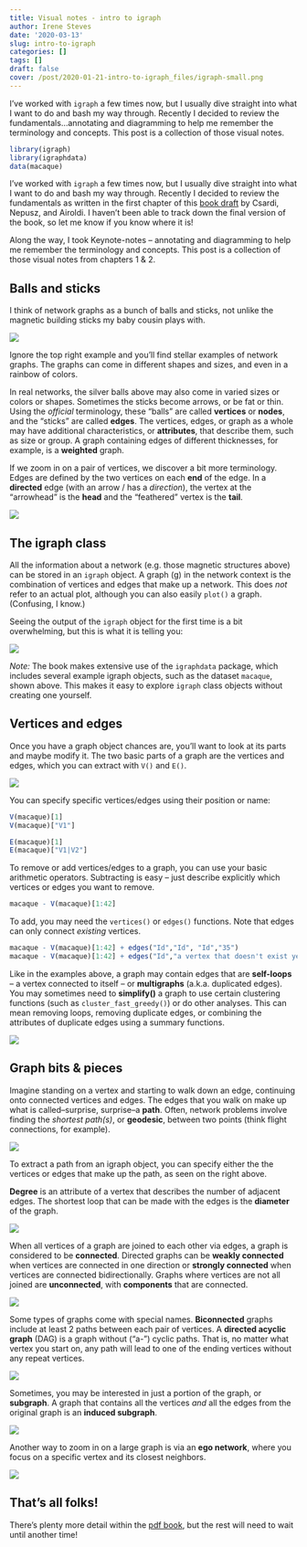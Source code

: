 ```yaml
---
title: Visual notes - intro to igraph
author: Irene Steves
date: '2020-03-13'
slug: intro-to-igraph
categories: []
tags: []
draft: false
cover: /post/2020-01-21-intro-to-igraph_files/igraph-small.png
---
```


I've worked with `igraph` a few times now, but I usually dive straight into what I want to do and bash my way through. Recently I decided to review the fundamentals...annotating and diagramming to help me remember the terminology and concepts. This post is a collection of those visual notes.

<!--more-->

```r
library(igraph)
library(igraphdata)
data(macaque)
```

I've worked with `igraph` a few times now, but I usually dive straight into what I want to do and bash my way through. Recently I decided to review the fundamentals as written in the first chapter of this [book draft](https://sites.fas.harvard.edu/~airoldi/pub/books/BookDraft-CsardiNepuszAiroldi2016.pdf) by Csardi, Nepusz, and Airoldi. I haven't been able to track down the final version of the book, so let me know if you know where it is!

Along the way, I took Keynote-notes -- annotating and diagramming to help me remember the terminology and concepts. This post is a collection of those visual notes from chapters 1 & 2.

## Balls and sticks

I think of network graphs as a bunch of balls and sticks, not unlike the magnetic building sticks my baby cousin plays with. 

![](https://images-na.ssl-images-amazon.com/images/I/71FIIqOiPDL._SX679_.jpg)

Ignore the top right example and you'll find stellar examples of network graphs.  The graphs can come in different shapes and sizes, and even in a rainbow of colors.

In real networks, the silver balls above may also come in varied sizes or colors or shapes. Sometimes the sticks become arrows, or be fat or thin. Using the _official_ terminology, these "balls" are called **vertices** or **nodes**, and the "sticks" are called **edges**. The vertices, edges, or graph as a whole may have additional characteristics, or **attributes**, that describe them, such as size or group. A graph containing edges of different thicknesses, for example, is a **weighted** graph.

If we zoom in on a pair of vertices, we discover a bit more terminology. Edges are defined by the two vertices on each **end** of the edge. In a **directed** edge (with an arrow / has a _direction_), the vertex at the "arrowhead" is the **head** and the "feathered" vertex is the **tail**. 

![](/post/2020-01-21-intro-to-igraph_files/igraph-ve-terminology.png)

## The igraph class

All the information about a network (e.g. those magnetic structures above) can be stored in an `igraph` object. A graph (g) in the network context is the combination of vertices and edges that make up a network. This does _not_ refer to an actual plot, although you can also easily `plot()` a graph. (Confusing, I know.)

Seeing the output of the `igraph` object for the first time is a bit overwhelming, but this is what it is telling you:

![](/post/2020-01-21-intro-to-igraph_files/igraph-class.png)

_Note:_ The book makes extensive use of the `igraphdata` package, which includes several example igraph objects, such as the dataset `macaque`, shown above. This makes it easy to explore `igraph` class objects without creating one yourself.

## Vertices and edges

Once you have a graph object chances are, you'll want to look at its parts and maybe modify it. The two basic parts of a graph are the vertices and edges, which you can extract with `V()` and `E()`.

![](/post/2020-01-21-intro-to-igraph_files/igraph-ve.png)

You can specify specific vertices/edges using their position or name:

```r
V(macaque)[1]
V(macaque)["V1"]

E(macaque)[1]
E(macaque)["V1|V2"]
```

To remove or add vertices/edges to a graph, you can use your basic arithmetic operators. Subtracting is easy -- just describe explicitly which vertices or edges you want to remove.

```r
macaque - V(macaque)[1:42]
```

To add, you may need the `vertices()` or `edges()` functions. Note that edges can only connect _existing_ vertices.

```r
macaque - V(macaque)[1:42] + edges("Id","Id", "Id","35") 
macaque - V(macaque)[1:42] + edges("Id","a vertex that doesn't exist yet") 
```

Like in the examples above, a graph may contain edges that are **self-loops** -- a vertex connected to itself -- or **multigraphs** (a.k.a. duplicated edges). You may sometimes need to **simplify()** a graph to use certain clustering functions (such as `cluster_fast_greedy()`) or do other analyses. This can mean removing loops, removing duplicate edges, or combining the attributes of duplicate edges using a summary functions.

![](/post/2020-01-21-intro-to-igraph_files/igraph-graph-types.png)

## Graph bits & pieces

Imagine standing on a vertex and starting to walk down an edge, continuing onto connected vertices and edges. The edges that you walk on make up what is called--surprise, surprise--a **path**. Often, network problems involve finding the _shortest path(s)_, or **geodesic**, between two points (think flight connections, for example).

![](/post/2020-01-21-intro-to-igraph_files/igraph-path.png)

To extract a path from an igraph object, you can specify either the the vertices or edges that make up the path, as seen on the right above.

**Degree** is an attribute of a vertex that describes the number of adjacent edges. The shortest loop that can be made with the edges is the **diameter** of the graph.

![](/post/2020-01-21-intro-to-igraph_files/igraph-degree-diameter.png)

When all vertices of a graph are joined to each other via edges, a graph is considered to be **connected**. Directed graphs can be **weakly connected** when vertices are connected in one direction or **strongly connected** when vertices are connected bidirectionally. Graphs where vertices are not all joined are **unconnected**, with **components** that are connected.

![](/post/2020-01-21-intro-to-igraph_files/igraph-connectedness.png)

Some types of graphs come with special names. **Biconnected** graphs include at least 2 paths between each pair of vertices. A **directed acyclic graph** (DAG) is a graph without ("a-") cyclic paths. That is, no matter what vertex you start on, any path will lead to one of the ending vertices without any repeat vertices. 

![](/post/2020-01-21-intro-to-igraph_files/igraph-biconnected-dag.png)

Sometimes, you may be interested in just a portion of the graph, or **subgraph**. A graph that contains all the vertices _and_ all the edges from the original graph is an **induced subgraph**.

![](/post/2020-01-21-intro-to-igraph_files/igraph-subgraph.png)

Another way to zoom in on a large graph is via an **ego network**, where you focus on a specific vertex and its closest neighbors. 

![](/post/2020-01-21-intro-to-igraph_files/igraph-ego.png)

## That's all folks!
 
There's plenty more detail within the [pdf book](https://sites.fas.harvard.edu/~airoldi/pub/books/BookDraft-CsardiNepuszAiroldi2016.pdf), but the rest will need to wait until another time! 

